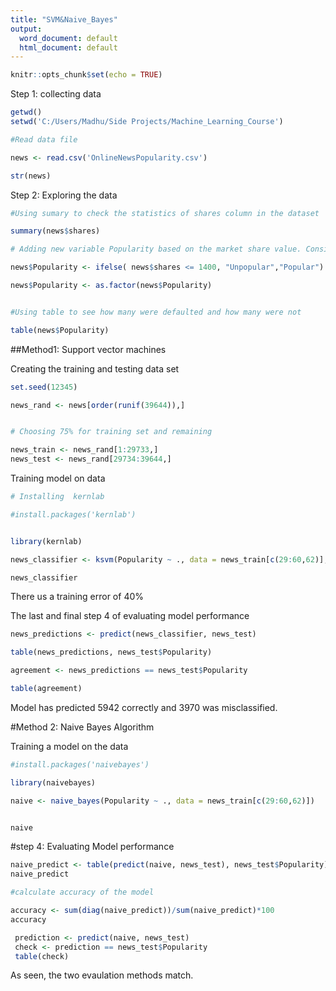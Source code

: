 ```yaml
---
title: "SVM&Naive_Bayes"
output:
  word_document: default
  html_document: default
---
```


```r
knitr::opts_chunk$set(echo = TRUE)
```


Step 1: collecting data 

```r
getwd()
setwd('C:/Users/Madhu/Side Projects/Machine_Learning_Course')

#Read data file

news <- read.csv('OnlineNewsPopularity.csv')

str(news)

```

Step 2: Exploring the data


```r
#Using sumary to check the statistics of shares column in the dataset

summary(news$shares)

# Adding new variable Popularity based on the market share value. Considering the median value of 1400 to make a splut in the data as popular and unpopular 

news$Popularity <- ifelse( news$shares <= 1400, "Unpopular","Popular")

news$Popularity <- as.factor(news$Popularity)


#Using table to see how many were defaulted and how many were not

table(news$Popularity)

```


##Method1: Support vector machines

Creating the training and testing data set

```r

set.seed(12345)

news_rand <- news[order(runif(39644)),]


# Choosing 75% for training set and remaining 

news_train <- news_rand[1:29733,]
news_test <- news_rand[29734:39644,]


```

 Training model on data 


```r
# Installing  kernlab

#install.packages('kernlab')


library(kernlab)

news_classifier <- ksvm(Popularity ~ ., data = news_train[c(29:60,62)], kernel = "vanilladot")

news_classifier

```

There us a training error of 40%

The last and final step 4 of evaluating model performance

```r

news_predictions <- predict(news_classifier, news_test)

table(news_predictions, news_test$Popularity)

agreement <- news_predictions == news_test$Popularity

table(agreement)

```

 Model has predicted 5942 correctly and 3970 was misclassified. 


#Method 2: Naive Bayes Algorithm  


Training a model on the data

```r

#install.packages('naivebayes')

library(naivebayes)

naive <- naive_bayes(Popularity ~ ., data = news_train[c(29:60,62)])


naive

```


#step 4: Evaluating Model performance

```r

naive_predict <- table(predict(naive, news_test), news_test$Popularity)
naive_predict

```

```r

#calculate accuracy of the model 

accuracy <- sum(diag(naive_predict))/sum(naive_predict)*100
accuracy

```

```r
 prediction <- predict(naive, news_test)
 check <- prediction == news_test$Popularity
 table(check)

```

As seen, the two evaulation methods match.  
